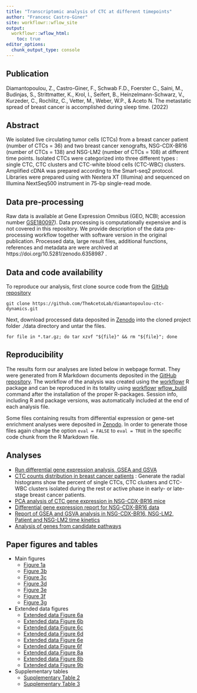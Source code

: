 ```yaml
---
title: "Transcriptomic analysis of CTC at different timepoints"
author: "Francesc Castro-Giner"
site: workflowr::wflow_site
output:
  workflowr::wflow_html:
    toc: true
editor_options:
  chunk_output_type: console
---
```


## Publication

Diamantopoulou, Z., Castro-Giner, F., Schwab F.D., Foerster C., Saini, M., Budinjas, S., Strittmatter, K., Krol, I., Seifert, B., Heinzelmann-Schwarz, V., Kurzeder, C., Rochlitz, C., Vetter, M., Weber, W.P., & Aceto N. The metastatic spread of breast cancer is accomplished during sleep time. (2022)


## Abstract

We isolated live circulating tumor cells (CTCs) from a breast cancer patient (number of CTCs = 36) and two breast cancer xenografts, NSG-CDX-BR16 (number of CTCs = 138) and NSG-LM2 (number of CTCs = 108) at different time points. Isolated CTCs were categorized into three different types : single CTC, CTC clusters and CTC-white blood cells (CTC-WBC) clusters. Amplified cDNA was prepared according to the Smart-seq2 protocol. Libraries were prepared using with Nextera XT (Illumina) and sequenced on Illumina NextSeq500 instrument in 75-bp single-read mode.


## Data pre-processing

Raw data is available at Gene Expression Omnibus (GEO, NCBI; accession number [GSE180097](https://www.ncbi.nlm.nih.gov/geo/query/acc.cgi?acc=GSE180097)). Data processing is computationally expensive and is not covered in this repository. We provide description of the data pre-processing workflow together with software version in the original publication. Processed data, large result files, additional functions, references and metadata are were archived at https://doi.org/10.5281/zenodo.6358987 .


##  Data and code availability

To reproduce our analysis, first clone source code from the [GitHub repository](https://github.com/TheAcetoLab/diamantopoulou-ctc-dynamics)

    git clone https://github.com/TheAcetoLab/diamantopoulou-ctc-dynamics.git

Next, download processed data deposited in [Zenodo](https://doi.org/10.5281/zenodo.6358987) into the cloned project folder ./data directory and untar the files.

    for file in *.tar.gz; do tar xzvf "${file}" && rm "${file}"; done

## Reproducibility

The results form our analyses are listed below in webpage format. They were generated from R Markdown documents deposited in the [GitHub repository](https://github.com/TheAcetoLab/diamantopoulou-ctc-dynamics). The workflow of the analysis was created using the [workflowr](https://cran.r-project.org/web/packages/workflowr/index.html) R package and can be reproduced in its totality using [workflowr](https://cran.r-project.org/web/packages/workflowr/index.html) [wflow_build](https://jdblischak.github.io/workflowrBeta/reference/wflow_build.html) command after the installation of the proper R-packages. Session info, including R and package versions, was automatically included at the end of each analysis file.

Some files containing results from differential expression or gene-set enrichment analyses were deposited in [Zenodo](https://doi.org/10.5281/zenodo.6358987). In order to generate those files again change the option `eval = FALSE` to `eval = TRUE` in the specific code chunk from the R Markdown file.

## Analyses

-   [Run differential gene expression analysis, GSEA and GSVA](0_differential_expression_gsea_gsva.html)
-   [CTC counts distribution in breast cancer patients](patients_ctc_counts_distribution.html) : Generate the radial histograms show the percent of single CTCs, CTC clusters and CTC-WBC clusters isolated during the rest or active phase in early- or late-stage breast cancer patients.
-   [PCA analysis of CTC gene expression in NSG-CDX-BR16 mice](br16_pca.html)
-   [Differential gene expression report for NSG-CDX-BR16 data](br16_dge.html)
-   [Report of GSEA and GSVA analysis in NSG-CDX-BR16, NSG-LM2, Patient and NSG-LM2 time kinetics](gsea_across_models.html)
-   [Analysis of genes from candidate pathways](core_gene_sets.html)

## Paper figures and tables

-   Main figures
    -   [Figure 1a](patients_ctc_counts_distribution.html#Plot_polar_distribution)
    -   [Figure 3b](br16_pca.html#Biplot_PC4_and_PC5)
    -   [Figure 3c](br16_dge.html#Heatmap_diferential_expression_NSG-CDX-BR16_mice)
    -   [Figure 3d](gsea_across_models.html#Similarity_matrix_without_row_names)
    -   [Figure 3e](gsea_across_models.html#GSEA_for_NSG-CDX-BR16_and_NSG-LM2)
    -   [Figure 3f](gsea_across_models.html#GSEA_for_Patient)
    -   [Figure 3g](gsea_across_models.html#Average_GSVA_score_across_time_series)
-   Extended data figures
    -   [Extended data Figure 6a](br16_pca.html#Correlation_of_PC_eigenvectors_with_metadata)
    -   [Extended data Figure 6b](br16_dge.html#Correlation_DEG_single_CTC_versus_CTC_clusters_and_CTC-WBC)
    -   [Extended data Figure 6c](br16_dge.html#Compare_DEG_CTC_versus_CTC_clusters_and_CTC-WBC)
    -   [Extended data Figure 6d](gsea_across_models.html#Similarity_matrix_with_row_names)
    -   [Extended data Figure 6e](gsea_across_models.html#GSEA_for_NSG-CDX-BR16,_NSG-LM2_and_patient)
    -   [Extended data Figure 6f](gsea_across_models.html#GSVA_score_across_time_series)
    -   [Extended data Figure 8a](core_gene_sets.html#Expression_distribution_of_core_circadian_genes_in_NSG-CDX-BR16)
    -   [Extended data Figure 8b](core_gene_sets.html#Expression_of_TEAD_genes_in_CTCs_from_NSG-CDX-BR16)
    -   [Extended data Figure 9b](core_gene_sets.html#Expression_of_receptors_activated_by_circadian_rhythm_regulated_ligands)
-   Supplementary tables
    -   [Supplementary Table 2](br16_dge.html#Genes_differentially_expressed_in_CTCs_of_NSG-CDX-BR16)
    -   [Supplementary Table 3](gsea_across_models.html#NSG-CDX-BR16_GSEA_results)
